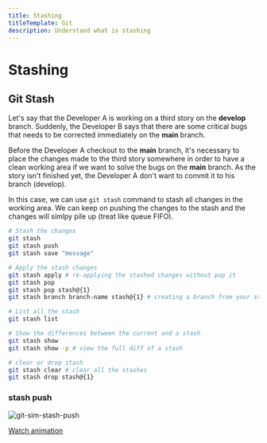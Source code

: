 ```yaml
---
title: Stashing
titleTemplate: Git
description: Understand what is stashing
---
```


# Stashing

## Git Stash

Let's say that the Developer A is working on a third story on the **develop** branch. Suddenly, the Developer B says that there are some critical bugs that needs to be corrected immediately on the **main** branch.

Before the Developer A checkout to the **main** branch, it's necessary to place the changes made to the third story somewhere in order to have a clean working area if we want to solve the bugs on the **main** branch. As the story isn't finished yet, the Developer A don't want to commit it to his branch (develop).

In this case, we can use `git stash` command to stash all changes in the working area. We can keep on pushing the changes to the stash and the changes will simlpy pile up (treat like queue FIFO).

```bash
# Stash the changes
git stash
git stash push
git stash save "message"

# Apply the stash changes
git stash apply # re-applying the stashed changes without pop it
git stash pop
git stash pop stash@{1}
git stash branch branch-name stash@{1} # creating a branch from your stash, as you may run into conflicts when popping or applying your stash -->

# List all the stash
git stash list

# Show the differences between the current and a stash
git stash show
git stash show -p # view the full diff of a stash

# clear or drop stash
git stash clear # clear all the stashes
git stash drop stash@{1}
```

### stash push

![git-sim-stash-push](/docs/git/git-sim-stash-push.png)

[Watch animation](/docs/git/git-sim-stash-push.webm)

